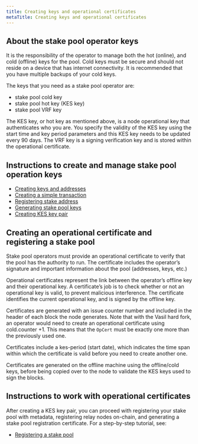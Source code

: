```yaml
---
title: Creating keys and operational certificates
metaTitle: Creating keys and operational certificates
---
```


## About the stake pool operator keys

It is the responsibility of the operator to manage both the hot (online), and
cold (offline) keys for the pool. Cold keys must be secure and should not reside
on a device that has internet connectivity. It is recommended that you have
multiple backups of your cold keys.

The keys that you need as a stake pool operator are:

- stake pool cold key
- stake pool hot key (KES key)
- stake pool VRF key

The KES key, or hot key as mentioned above, is a node operational key that
authenticates who you are. You specify the validity of the KES key using the
start time and key period parameters and this KES key needs to be updated every
90 days. The VRF key is a signing verification key and is stored within the
operational certificate. 

## Instructions to create and manage stake pool operation keys

- [Creating keys and addresses](https://github.com/input-output-hk/cardano-node-wiki/blob/main/docs/stake-pool-operations/3_keys_and_addresses.md)
- [Creating a simple transaction](https://github.com/input-output-hk/cardano-node-wiki/blob/main/docs/stake-pool-operations/4_simple_transaction.md)
- [Registering stake address](https://github.com/input-output-hk/cardano-node-wiki/blob/main/docs/stake-pool-operations/5_register_key.md)
- [Generating stake pool keys](https://github.com/input-output-hk/cardano-node-wiki/blob/main/docs/stake-pool-operations/6_node_keys.md)
- [Creating KES key pair](https://github.com/input-output-hk/cardano-node-wiki/blob/main/docs/stake-pool-operations/7_KES_period.md)


## Creating an operational certificate and registering a stake pool

Stake pool operators must provide an operational certificate to verify that the
pool has the authority to run. The certificate includes the operator’s signature
and important information about the pool (addresses, keys, etc.)

Operational certificates represent the link between the operator’s offline key
and their operational key. A certificate’s job is to check whether or not an
operational key is valid, to prevent malicious interference. The certificate
identifies the current operational key, and is signed by the offline key.

Certificates are generated with an issue counter number and included in the
header of each block the node generates. Note that with the Vasil hard fork, an operator would need to create an operational certificate using cold.counter +1. This means that the `OpCert` must be exactly one more than the previously used one. 

Certificates include a kes-period (start date), which indicates the time span
within which the certificate is valid before you need to create another one.

Certificates are generated on the offline machine using the offline/cold keys,
before being copied over to the node to validate the KES keys used to sign the
blocks.

## Instructions to work with operational certificates

After creating a KES key pair, you can proceed with registering your stake pool with metadata, registering relay nodes on-chain, and generating a stake pool registration certificate. For a step-by-step tutorial, see:

- [Registering a stake pool](https://github.com/input-output-hk/cardano-node-wiki/blob/main/docs/stake-pool-operations/8_register_stakepool.md)






